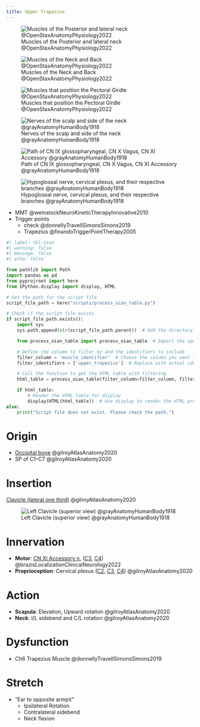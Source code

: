 ```yaml
---
title: Upper Trapezius
---
```


![Muscles of the Posterior and lateral neck @OpenStaxAnatomyPhysiology2022](/The Archive/Images/OpenStax Anatomy and Physiology 2e/fig11.14 Posterior and Lateral Views of the Neck.jpeg){#fig-openstax-fig11.14}

![Muscles of the Neck and Back @OpenStaxAnatomyPhysiology2022](/The Archive/Images/OpenStax Anatomy and Physiology 2e/fig11.15 Muscles of the Neck and Back.jpeg){#fig-openstax-fig11.15}

![Muscles that position the Pectoral Girdle @OpenStaxAnatomyPhysiology2022](/The Archive/Images/OpenStax Anatomy and Physiology 2e/fig11.22 Muscles That Position the Pectoral Girdle.jpeg){#fig-openstax-fig11.22}

![Nerves of the scalp and side of the neck @grayAnatomyHumanBody1918](/The Archive/Images/Gray anatomy 1918 images/Neurology/image790 The nerves of the scalp face and side of neck.gif)

![Path of CN IX glossopharyngeal, CN X Vagus, CN XI Accessory @grayAnatomyHumanBody1918](/The Archive/Images/Gray anatomy 1918 images/Neurology/image793 Course and distribution of the glossopharyngeal vagus and accessory nerves.gif)

![Hypoglossal nerve, cervical plexus, and their respective branches @grayAnatomyHumanBody1918](/The Archive/Images/Gray anatomy 1918 images/Neurology/image794 Hypoglossal nerve cervical plexus and their branches.gif){#fig-gray1918-image794}

::: {.callout title="Reading list"}

- MMT @weinstockNeuroKineticTherapyInnovative2010
- Trigger points
    - check @donnellyTravellSimonsSimons2019
    - Trapezius @finandoTriggerPointTherapy2005

:::

```python
#| label: tbl-oian
#| warning: false
#| message: false
#| echo: false

from pathlib import Path
import pandas as pd
from pyprojroot import here
from IPython.display import display, HTML

# Set the path for the script file
script_file_path = here("scripts/process_oian_table.py")

# Check if the script file exists
if script_file_path.exists():
    import sys
    sys.path.append(str(script_file_path.parent))  # Add the directory of the script to the system path

    from process_oian_table import process_oian_table  # Import the specific function

    # Define the column to filter by and the identifiers to include
    filter_column = 'muscle_identifier'  # Choose the column you want to filter by
    filter_identifiers = ['upper_trapezius']  # Replace with actual identifiers you want to include

    # Call the function to get the HTML table with filtering
    html_table = process_oian_table(filter_column=filter_column, filter_identifiers=filter_identifiers)

    if html_table:
        # Render the HTML table for display
        display(HTML(html_table))  # Use display to render the HTML properly
else:
    print("Script file does not exist. Please check the path.")

```



# Origin {#origin}

- [Occipital bone]({{< var ref-occipital-bone.path >}}) @gilroyAtlasAnatomy2020
- SP of C1–C7 @gilroyAtlasAnatomy2020

# Insertion {#insertion}

[Clavicle (lateral one third)]({{< var ref-clavicle-bone.path >}}) @gilroyAtlasAnatomy2020

![Left Clavicle (superior view) @grayAnatomyHumanBody1918](/The Archive/Images/Gray anatomy 1918 images/Osteology/image200 gray1918 Left clavicle. Superior surface.gif){#fig-gray1918-image200}

# Innervation {#innervation}

- **Motor**: [CN XI Accessory n.]({{< var ref-cn11.path >}}) ([C3]({{< var ref-nerve-root.c3 >}}), [C4]({{< var ref-nerve-root.c4 >}})) @brazisLocalizationClinicalNeurology2022
- **Proprioception**: Cervical plexus ([C2]({{< var ref-nerve-root.c2 >}}), [C3]({{< var ref-nerve-root.c3 >}}), [C4]({{< var ref-nerve-root.c4 >}})) @gilroyAtlasAnatomy2020

# Action {#action}

- **Scapula**: Elevation, Upward rotation @gilroyAtlasAnatomy2020
- **Neck**: I/L sidebend and C/L rotation @gilroyAtlasAnatomy2020



# Dysfunction

::: {.callout}

- Ch6 Trapezius Muscle @donnellyTravellSimonsSimons2019

:::


# Stretch

- "Ear to opposite armpit"
    - Ipsilateral Rotation
    - Contralateral sidebend
    - Neck flexion